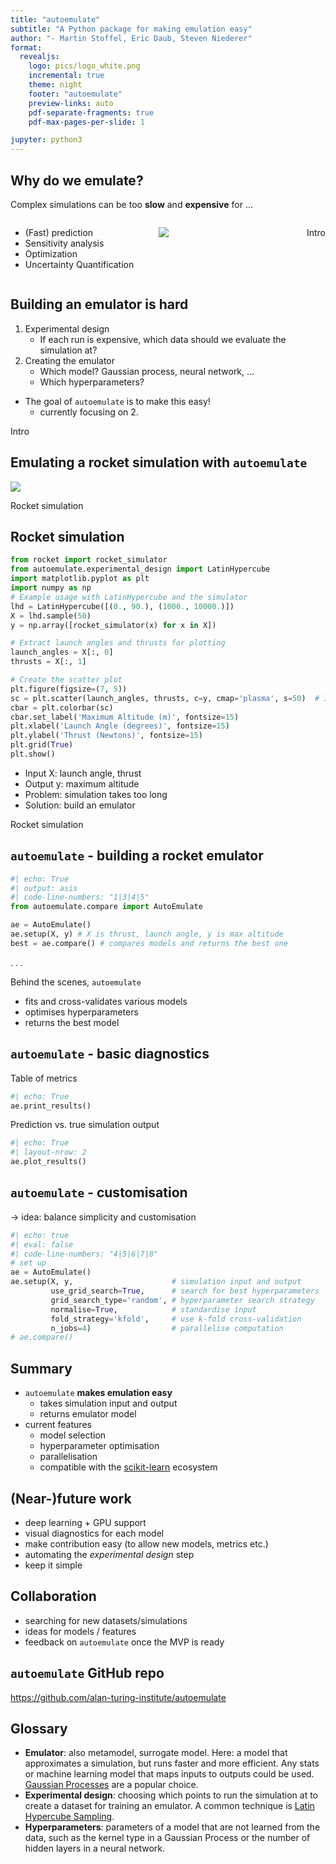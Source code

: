 ```yaml
---
title: "autoemulate"
subtitle: "A Python package for making emulation easy"
author: "- Martin Stoffel, Eric Daub, Steven Niederer"
format:
  revealjs:
    logo: pics/logo_white.png
    incremental: true  
    theme: night
    footer: "autoemulate"
    preview-links: auto
    pdf-separate-fragments: true
    pdf-max-pages-per-slide: 1

jupyter: python3
---
```


## Why do we emulate?

Complex simulations can be too **slow** and **expensive** for ...

:::: {.columns}

::: {.column width="50%"}
* (Fast) prediction
* Sensitivity analysis
* Optimization
* Uncertainty Quantification
:::

::: {.column width="50%"}
![](pics/earth_simulation.png)
:::

::: footer
Intro
:::


::::

## Building an emulator is hard

1) Experimental design
    * If each run is expensive, which data should we evaluate the simulation at?

2) Creating the emulator
    * Which model? Gaussian process, neural network, ...
    * Which hyperparameters? 

* The goal of `autoemulate` is to make this easy! 
    * currently focusing on 2.

::: footer
Intro
:::

## Emulating a rocket simulation with `autoemulate`

![](pics/rocket2.png){fig-align="center"}

::: footer
Rocket simulation
:::

## Rocket simulation
:::: {layout="[ 60, 40 ]"}

::: {#first-column}

```python
from rocket import rocket_simulator
from autoemulate.experimental_design import LatinHypercube
import matplotlib.pyplot as plt
import numpy as np
# Example usage with LatinHypercube and the simulator
lhd = LatinHypercube([(0., 90.), (1000., 10000.)])
X = lhd.sample(50)
y = np.array([rocket_simulator(x) for x in X])

# Extract launch angles and thrusts for plotting
launch_angles = X[:, 0]
thrusts = X[:, 1]

# Create the scatter plot
plt.figure(figsize=(7, 5))
sc = plt.scatter(launch_angles, thrusts, c=y, cmap='plasma', s=50)  # Increase point size to 50
cbar = plt.colorbar(sc)  
cbar.set_label('Maximum Altitude (m)', fontsize=15)
plt.xlabel('Launch Angle (degrees)', fontsize=15)
plt.ylabel('Thrust (Newtons)', fontsize=15)
plt.grid(True)
plt.show()
```

:::

::: {#second-column}

* Input X: launch angle, thrust  
* Output y: maximum altitude 
* Problem: simulation takes too long 
* Solution: build an emulator

:::

::::

::: footer
Rocket simulation
:::

## `autoemulate` - building a rocket emulator

```python
#| echo: True
#| output: asis
#| code-line-numbers: "1|3|4|5"
from autoemulate.compare import AutoEmulate

ae = AutoEmulate()
ae.setup(X, y) # X is thrust, launch angle, y is max altitude
best = ae.compare() # compares models and returns the best one
```
  
. . .

Behind the scenes, `autoemulate`

* fits and cross-validates various models
* optimises hyperparameters
* returns the best model 


## `autoemulate` - basic diagnostics

::: {.fragment}

Table of metrics

```python
#| echo: True
ae.print_results()
```
:::

::: {.fragment}

Prediction vs. true simulation output

```python
#| echo: True
#| layout-nrow: 2
ae.plot_results()
```
:::

## `autoemulate` - customisation

-> idea: balance simplicity and customisation
```python
#| echo: true
#| eval: false
#| code-line-numbers: "4|5|6|7|8"
# set up
ae = AutoEmulate()
ae.setup(X, y,                      # simulation input and output
         use_grid_search=True,      # search for best hyperparameters
         grid_search_type='random', # hyperparameter search strategy
         normalise=True,            # standardise input 
         fold_strategy='kfold',     # use k-fold cross-validation
         n_jobs=4)                  # parallelise computation
# ae.compare()
```

## Summary

* `autoemulate` **makes emulation easy**
    * takes simulation input and output
    * returns emulator model
* current features
    * model selection 
    * hyperparameter optimisation
    * parallelisation
    * compatible with the [scikit-learn](https://scikit-learn.org/stable/){preview-link="true"} ecosystem


## (Near-)future work

* deep learning + GPU support
* visual diagnostics for each model
* make contribution easy (to allow new models, metrics etc.)
* automating the *experimental design* step
* keep it simple

## Collaboration

* searching for new datasets/simulations
* ideas for models / features
* feedback on `autoemulate` once the MVP is ready

## `autoemulate` GitHub repo

<https://github.com/alan-turing-institute/autoemulate>

## Glossary
* **Emulator**: also metamodel, surrogate model. Here: a model that approximates a simulation, but runs faster and more efficient. Any stats or machine learning model that maps inputs to outputs could be used. [Gaussian Processes](https://en.wikipedia.org/wiki/Gaussian_process_emulator) are a popular choice.
* **Experimental design**: choosing which points to run the simulation at to create a dataset for training an emulator. A common technique is [Latin Hypercube Sampling](https://en.wikipedia.org/wiki/Latin_hypercube_sampling).
* **Hyperparameters**: parameters of a model that are not learned from the data, such as the kernel type in a Gaussian Process or the number of hidden layers in a neural network.
